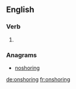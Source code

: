 ==English==

===Verb===
{{head|en}}

# {{present participle of|onshore|lang=en}}

===Anagrams===
* [[noshoring#English|noshoring]]

[[de:onshoring]]
[[fr:onshoring]]
